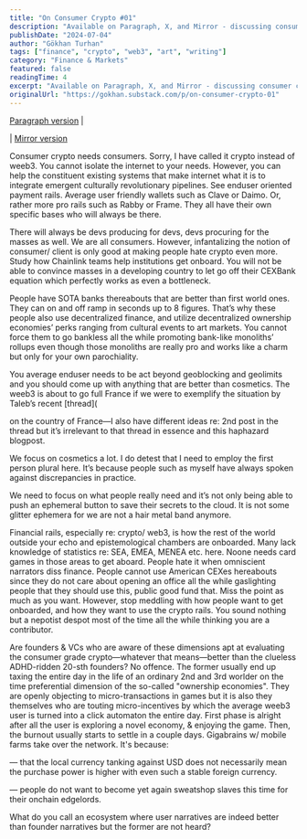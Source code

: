 ```yaml
---
title: "On Consumer Crypto #01"
description: "Available on Paragraph, X, and Mirror - discussing consumer crypto applications and their potential."
publishDate: "2024-07-04"
author: "Gökhan Turhan"
tags: ["finance", "crypto", "web3", "art", "writing"]
category: "Finance & Markets"
featured: false
readingTime: 4
excerpt: "Available on Paragraph, X, and Mirror - discussing consumer crypto applications and their potential for mainstream adoption."
originalUrl: "https://gokhan.substack.com/p/on-consumer-crypto-01"
---
```



[Paragraph version](https://paragraph.xyz/@gokhan/consumer-crypto?referrer=0x36de990133D36d7E3DF9a820aA3eDE5a2320De71) |

<TwitterEmbed url="https://twitter.com/i/status/1808846330048967019" />

| [Mirror version](https://gokhan.mirror.xyz/vvTdas-z_Vxp_inh8c5JKdylaskAIjTFcjBBU1unlQQ?referrerAddress=0x36de990133D36d7E3DF9a820aA3eDE5a2320De71)

Consumer crypto needs consumers. Sorry, I have called it crypto instead of weeb3. You cannot isolate the internet to your needs. However, you can help the constituent existing systems that make internet what it is to integrate emergent culturally revolutionary pipelines. See enduser oriented payment rails. Average user friendly wallets such as Clave or Daimo. Or, rather more pro rails such as Rabby or Frame. They all have their own specific bases who will always be there.

There will always be devs producing for devs, devs procuring for the masses as well. We are all consumers. However, infantalizing the notion of consumer/ client is only good at making people hate crypto even more. Study how Chainlink teams help institutions get onboard. You will not be able to convince masses in a developing country to let go off their CEXBank equation which perfectly works as even a bottleneck.

People have SOTA banks thereabouts that are better than first world ones. They can on and off ramp in seconds up to 8 figures. That’s why these people also use decentralized finance, and utilize decentralized ownership economies’ perks ranging from cultural events to art markets. You cannot force them to go bankless all the while promoting bank-like monoliths’ rollups even though those monoliths are really pro and works like a charm but only for your own parochiality.

You average enduser needs to be act beyond geoblocking and geolimits and you should come up with anything that are better than cosmetics. The weeb3 is about to go full France if we were to exemplify the situation by Taleb’s recent [thread](

<TwitterEmbed url="https://twitter.com/i/status/1807735364204806416" />

on the country of France—I also have different ideas re: 2nd post in the thread but it’s irrelevant to that thread in essence and this haphazard blogpost.

We focus on cosmetics a lot. I do detest that I need to employ the first person plural here. It’s because people such as myself have always spoken against discrepancies in practice.

We need to focus on what people really need and it’s not only being able to push an ephemeral button to save their secrets to the cloud. It is not some glitter ephemera for we are not a hair metal band anymore.

Financial rails, especially re: crypto/ web3, is how the rest of the world outside your echo and epistemological chambers are onboarded. Many lack knowledge of statistics re: SEA, EMEA, MENEA etc. here. Noone needs card games in those areas to get aboard. People hate it when omniscient narrators diss finance. People cannot use American CEXes hereabouts since they do not care about opening an office all the while gaslighting people that they should use this, public good fund that. Miss the point as much as you want. However, stop meddling with how people want to get onboarded, and how they want to use the crypto rails. You sound nothing but a nepotist despot most of the time all the while thinking you are a contributor.

Are founders & VCs who are aware of these dimensions apt at evaluating the consumer grade crypto—whatever that means—better than the clueless ADHD-ridden 20-sth founders? No offence. The former usually end up taxing the entire day in the life of an ordinary 2nd and 3rd worlder on the time preferential dimension of the so-called "ownership economies". They are openly objecting to micro-transactions in games but it is also they themselves who are touting micro-incentives by which the average weeb3 user is turned into a click automaton the entire day. First phase is alright after all the user is exploring a novel economy, & enjoying the game. Then, the burnout usually starts to settle in a couple days. Gigabrains w/ mobile farms take over the network. It's because:

— that the local currency tanking against USD does not necessarily mean the purchase power is higher with even such a stable foreign currency.

— people do not want to become yet again sweatshop slaves this time for their onchain edgelords.

What do you call an ecosystem where user narratives are indeed better than founder narratives but the former are not heard?